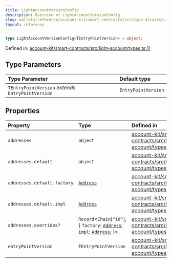 ```yaml
---
title: LightAccountVersionConfig
description: Overview of LightAccountVersionConfig
slug: wallets/reference/account-kit/smart-contracts/src/type-aliases/LightAccountVersionConfig
layout: reference
---
```


```ts
type LightAccountVersionConfig<TEntryPointVersion> = object;
```

Defined in: [account-kit/smart-contracts/src/light-account/types.ts:11](https://github.com/alchemyplatform/aa-sdk/blob/49e74eee8606f480b200b4612d00d950da8a8742/account-kit/smart-contracts/src/light-account/types.ts#L11)

## Type Parameters

| Type Parameter                                     | Default type        |
| :------------------------------------------------- | :------------------ |
| `TEntryPointVersion` _extends_ `EntryPointVersion` | `EntryPointVersion` |

## Properties

| Property                                         | Type                                                                                                                                                                                       | Defined in                                                                                                                                                                                                      |
| :----------------------------------------------- | :----------------------------------------------------------------------------------------------------------------------------------------------------------------------------------------- | :-------------------------------------------------------------------------------------------------------------------------------------------------------------------------------------------------------------- |
| <a id="addresses" /> `addresses`                 | `object`                                                                                                                                                                                   | [account-kit/smart-contracts/src/light-account/types.ts:15](https://github.com/alchemyplatform/aa-sdk/blob/49e74eee8606f480b200b4612d00d950da8a8742/account-kit/smart-contracts/src/light-account/types.ts#L15) |
| `addresses.default`                              | `object`                                                                                                                                                                                   | [account-kit/smart-contracts/src/light-account/types.ts:16](https://github.com/alchemyplatform/aa-sdk/blob/49e74eee8606f480b200b4612d00d950da8a8742/account-kit/smart-contracts/src/light-account/types.ts#L16) |
| `addresses.default.factory`                      | [`Address`](../../../../aa-sdk/core/src/type-aliases/Address.mdx)                                                                                                                          | [account-kit/smart-contracts/src/light-account/types.ts:17](https://github.com/alchemyplatform/aa-sdk/blob/49e74eee8606f480b200b4612d00d950da8a8742/account-kit/smart-contracts/src/light-account/types.ts#L17) |
| `addresses.default.impl`                         | [`Address`](../../../../aa-sdk/core/src/type-aliases/Address.mdx)                                                                                                                          | [account-kit/smart-contracts/src/light-account/types.ts:18](https://github.com/alchemyplatform/aa-sdk/blob/49e74eee8606f480b200b4612d00d950da8a8742/account-kit/smart-contracts/src/light-account/types.ts#L18) |
| `addresses.overrides?`                           | `Record`\<`Chain`\[`"id"`], \{ `factory`: [`Address`](../../../../aa-sdk/core/src/type-aliases/Address.mdx); `impl`: [`Address`](../../../../aa-sdk/core/src/type-aliases/Address.mdx); }> | [account-kit/smart-contracts/src/light-account/types.ts:20](https://github.com/alchemyplatform/aa-sdk/blob/49e74eee8606f480b200b4612d00d950da8a8742/account-kit/smart-contracts/src/light-account/types.ts#L20) |
| <a id="entrypointversion" /> `entryPointVersion` | `TEntryPointVersion`                                                                                                                                                                       | [account-kit/smart-contracts/src/light-account/types.ts:14](https://github.com/alchemyplatform/aa-sdk/blob/49e74eee8606f480b200b4612d00d950da8a8742/account-kit/smart-contracts/src/light-account/types.ts#L14) |
